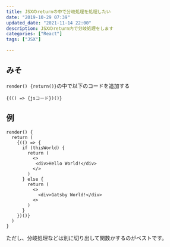 ```yaml
---
title: JSXのreturnの中で分岐処理を処理したい
date: "2019-10-29 07:39"
updated_date: "2021-11-14 22:00"
description: JSXのreturn内で分岐処理をします
categories: ["React"]
tags: ["JSX"]

---
```

## みそ
`render() {return()}`の中で以下のコードを追加する
```
{(() => {jsコード})()}
```

## 例
```
render() {
  return (
    {(() => {
      if (thisWorld) {
        return (
          <>
           <div>Hello World!</div>
          </>
        )
      } else {
        return (
          <>
            <div>Gatsby World!</div>
          <>
        )
      }
    })()}
  )
}
```

ただし、分岐処理などは別に切り出して関数かするのがベストです。
